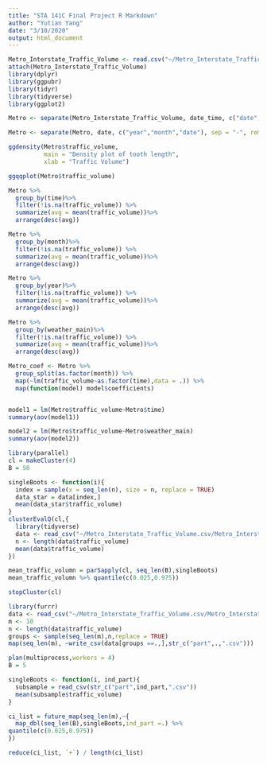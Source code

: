 ```yaml
---
title: "STA 141C Final Project R Markdown"
author: "Yutian Yang"
date: "3/10/2020"
output: html_document
---
```


```r
Metro_Interstate_Traffic_Volume <- read.csv("~/Metro_Interstate_Traffic_Volume.csv/Metro_Interstate_Traffic_Volume.csv")
attach(Metro_Interstate_Traffic_Volume)
library(dplyr)
library(ggpubr)
library(tidyr)
library(tidyverse)
library(ggplot2)
```

```r
Metro <- separate(Metro_Interstate_Traffic_Volume, date_time, c("date","time"), sep = " ", remove = TRUE, convert = FALSE, extra = "warn", fill = "warn")

Metro <- separate(Metro, date, c("year","month","date"), sep = "-", remove = TRUE, convert = FALSE, extra = "warn", fill = "warn")

ggdensity(Metro$traffic_volume, 
          main = "Density plot of tooth length",
          xlab = "Traffic Volume")

ggqqplot(Metro$traffic_volume)
```

```r
Metro %>%
  group_by(time)%>%
  filter(!is.na(traffic_volume)) %>%
  summarize(avg = mean(traffic_volume))%>%
  arrange(desc(avg))

Metro %>%
  group_by(month)%>%
  filter(!is.na(traffic_volume)) %>%
  summarize(avg = mean(traffic_volume))%>%
  arrange(desc(avg))

Metro %>%
  group_by(year)%>%
  filter(!is.na(traffic_volume)) %>%
  summarize(avg = mean(traffic_volume))%>%
  arrange(desc(avg))

Metro %>%
  group_by(weather_main)%>%
  filter(!is.na(traffic_volume)) %>%
  summarize(avg = mean(traffic_volume))%>%
  arrange(desc(avg))

```

```r
  
Metro_coef <- Metro %>%
  group_split(as.factor(month)) %>%
  map(~lm(traffic_volume~as.factor(time),data = .)) %>%
  map(function(model) model$coefficients) 


model1 = lm(Metro$traffic_volume~Metro$time)
summary(aov(model1))

model2 = lm(Metro$traffic_volume~Metro$weather_main)
summary(aov(model2))
```

```r
library(parallel)
cl = makeCluster(4)
B = 50

singleBoots <- function(i){
  index = sample(x = seq_len(n), size = n, replace = TRUE)
  data_star = data[index,]
  mean(data_star$traffic_volume)
}
clusterEvalQ(cl,{
  library(tidyverse)
  data <- read_csv("~/Metro_Interstate_Traffic_Volume.csv/Metro_Interstate_Traffic_Volume.csv")
  n <- length(data$traffic_volume)
  mean(data$traffic_volume)
})

mean_traffic_volumn = parSapply(cl, seq_len(B),singleBoots)
mean_traffic_volumn %>% quantile(c(0.025,0.975))

stopCluster(cl)
```

```r
library(furrr)
data <- read_csv("~/Metro_Interstate_Traffic_Volume.csv/Metro_Interstate_Traffic_Volume.csv")
m <- 10
n <- length(data$traffic_volume)
groups <- sample(seq_len(m),n,replace = TRUE)
map(seq_len(m), ~write_csv(data[groups ==.,],str_c("part",.,".csv")))

plan(multiprocess,workers = 4)
B = 5

singleBoots <- function(i, ind_part){
  subsample = read_csv(str_c("part",ind_part,".csv")) 
  mean(subsample$traffic_volume)
}

ci_list = future_map(seq_len(m),~{
  map_dbl(seq_len(B),singleBoots,ind_part =.) %>%
quantile(c(0.025,0.975))
})

reduce(ci_list, `+`) / length(ci_list)

```